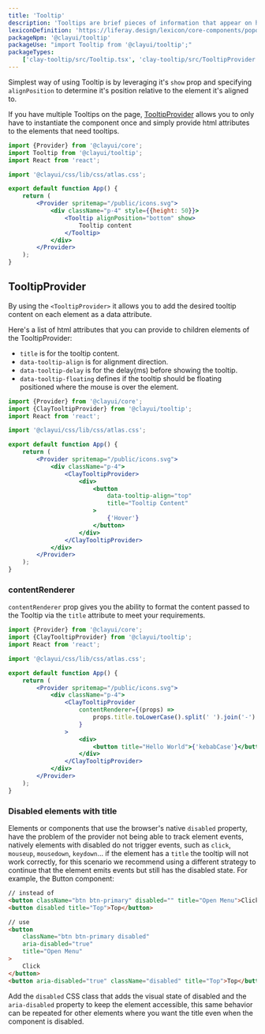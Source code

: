 ```yaml
---
title: 'Tooltip'
description: 'Tooltips are brief pieces of information that appear on hover state over an element to clarify its meaning or use for the user.'
lexiconDefinition: 'https://liferay.design/lexicon/core-components/popovers-tooltips/'
packageNpm: '@clayui/tooltip'
packageUse: "import Tooltip from '@clayui/tooltip';"
packageTypes:
    ['clay-tooltip/src/Tooltip.tsx', 'clay-tooltip/src/TooltipProvider.tsx']
---
```


Simplest way of using Tooltip is by leveraging it's `show` prop and specifying `alignPosition` to determine it's position relative to the element it's aligned to.

If you have multiple Tooltips on the page, [TooltipProvider](#tooltipprovider) allows you to only have to instantiate the component once and simply provide html attributes to the elements that need tooltips.

```jsx preview
import {Provider} from '@clayui/core';
import Tooltip from '@clayui/tooltip';
import React from 'react';

import '@clayui/css/lib/css/atlas.css';

export default function App() {
	return (
		<Provider spritemap="/public/icons.svg">
			<div className="p-4" style={{height: 50}}>
				<Tooltip alignPosition="bottom" show>
					Tooltip content
				</Tooltip>
			</div>
		</Provider>
	);
}
```

## TooltipProvider

By using the `<TooltipProvider>` it allows you to add the desired tooltip content on each element as a data attribute.

Here's a list of html attributes that you can provide to children elements of the TooltipProvider:

-   `title` is for the tooltip content.
-   `data-tooltip-align` is for alignment direction.
-   `data-tooltip-delay` is for the delay(ms) before showing the tooltip.
-   `data-tooltip-floating` defines if the tooltip should be floating positioned where the mouse is over the element.

```jsx preview
import {Provider} from '@clayui/core';
import {ClayTooltipProvider} from '@clayui/tooltip';
import React from 'react';

import '@clayui/css/lib/css/atlas.css';

export default function App() {
	return (
		<Provider spritemap="/public/icons.svg">
			<div className="p-4">
				<ClayTooltipProvider>
					<div>
						<button
							data-tooltip-align="top"
							title="Tooltip Content"
						>
							{'Hover'}
						</button>
					</div>
				</ClayTooltipProvider>
			</div>
		</Provider>
	);
}
```

### contentRenderer

`contentRenderer` prop gives you the ability to format the content passed to the Tooltip via the `title` attribute to meet your requirements.

```jsx preview
import {Provider} from '@clayui/core';
import {ClayTooltipProvider} from '@clayui/tooltip';
import React from 'react';

import '@clayui/css/lib/css/atlas.css';

export default function App() {
	return (
		<Provider spritemap="/public/icons.svg">
			<div className="p-4">
				<ClayTooltipProvider
					contentRenderer={(props) =>
						props.title.toLowerCase().split(' ').join('-')
					}
				>
					<div>
						<button title="Hello World">{'kebabCase'}</button>
					</div>
				</ClayTooltipProvider>
			</div>
		</Provider>
	);
}
```

### Disabled elements with title

Elements or components that use the browser's native `disabled` property, have the problem of the provider not being able to track element events, natively elements with disabled do not trigger events, such as `click`, `mouseup`, `mousedown`, `keydown`... if the element has a `title` the tooltip will not work correctly, for this scenario we recommend using a different strategy to continue that the element emits events but still has the disabled state. For example, the Button component:

```html
// instead of
<button className="btn btn-primary" disabled="" title="Open Menu">Click</button>
<button disabled title="Top">Top</button>
```

```html
// use
<button
	className="btn btn-primary disabled"
	aria-disabled="true"
	title="Open Menu"
>
	Click
</button>
<button aria-disabled="true" className="disabled" title="Top">Top</button>
```

Add the `disabled` CSS class that adds the visual state of disabled and the `aria-disabled` property to keep the element accessible, this same behavior can be repeated for other elements where you want the title even when the component is disabled.
